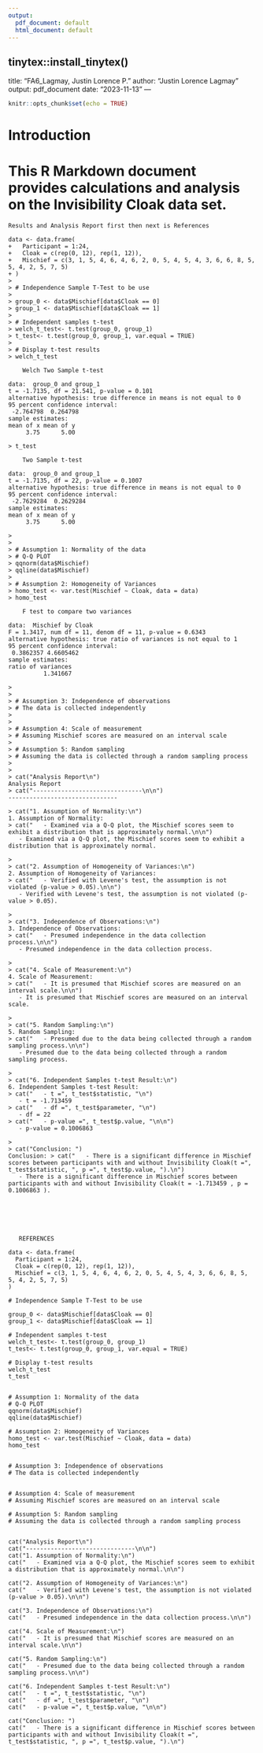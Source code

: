 ---
output:
  pdf_document: default
  html_document: default
---
tinytex::install_tinytex()
---

title: "FA6_Lagmay, Justin Lorence P."
author: "Justin Lorence Lagmay"
output: pdf_document
date: "2023-11-13"
---

```{r setup, include=FALSE}
knitr::opts_chunk$set(echo = TRUE)
```

# Introduction

# This R Markdown document provides calculations and analysis on the Invisibility Cloak data set.


```
Results and Analysis Report first then next is References

data <- data.frame(
+   Participant = 1:24,
+   Cloak = c(rep(0, 12), rep(1, 12)),
+   Mischief = c(3, 1, 5, 4, 6, 4, 6, 2, 0, 5, 4, 5, 4, 3, 6, 6, 8, 5, 5, 4, 2, 5, 7, 5)
+ )
> 
> # Independence Sample T-Test to be use
> 
> group_0 <- data$Mischief[data$Cloak == 0]
> group_1 <- data$Mischief[data$Cloak == 1]
> 
> # Independent samples t-test
> welch_t_test<- t.test(group_0, group_1)
> t_test<- t.test(group_0, group_1, var.equal = TRUE)
> 
> # Display t-test results
> welch_t_test

	Welch Two Sample t-test

data:  group_0 and group_1
t = -1.7135, df = 21.541, p-value = 0.101
alternative hypothesis: true difference in means is not equal to 0
95 percent confidence interval:
 -2.764798  0.264798
sample estimates:
mean of x mean of y 
     3.75      5.00 

> t_test

	Two Sample t-test

data:  group_0 and group_1
t = -1.7135, df = 22, p-value = 0.1007
alternative hypothesis: true difference in means is not equal to 0
95 percent confidence interval:
 -2.7629284  0.2629284
sample estimates:
mean of x mean of y 
     3.75      5.00 

> 
> 
> # Assumption 1: Normality of the data
> # Q-Q PLOT
> qqnorm(data$Mischief)
> qqline(data$Mischief)
> 
> # Assumption 2: Homogeneity of Variances
> homo_test <- var.test(Mischief ~ Cloak, data = data)
> homo_test

	F test to compare two variances

data:  Mischief by Cloak
F = 1.3417, num df = 11, denom df = 11, p-value = 0.6343
alternative hypothesis: true ratio of variances is not equal to 1
95 percent confidence interval:
 0.3862357 4.6605462
sample estimates:
ratio of variances 
          1.341667 

> 
> 
> # Assumption 3: Independence of observations
> # The data is collected independently
> 
> 
> # Assumption 4: Scale of measurement
> # Assuming Mischief scores are measured on an interval scale
> 
> # Assumption 5: Random sampling
> # Assuming the data is collected through a random sampling process
> 
> 
> cat("Analysis Report\n")
Analysis Report
> cat("-------------------------------\n\n")
-------------------------------

> cat("1. Assumption of Normality:\n")
1. Assumption of Normality:
> cat("   - Examined via a Q-Q plot, the Mischief scores seem to exhibit a distribution that is approximately normal.\n\n")
   - Examined via a Q-Q plot, the Mischief scores seem to exhibit a distribution that is approximately normal.

> 
> cat("2. Assumption of Homogeneity of Variances:\n")
2. Assumption of Homogeneity of Variances:
> cat("   - Verified with Levene's test, the assumption is not violated (p-value > 0.05).\n\n")
   - Verified with Levene's test, the assumption is not violated (p-value > 0.05).

> 
> cat("3. Independence of Observations:\n")
3. Independence of Observations:
> cat("   - Presumed independence in the data collection process.\n\n")
   - Presumed independence in the data collection process.

> 
> cat("4. Scale of Measurement:\n")
4. Scale of Measurement:
> cat("   - It is presumed that Mischief scores are measured on an interval scale.\n\n")
   - It is presumed that Mischief scores are measured on an interval scale.

> 
> cat("5. Random Sampling:\n")
5. Random Sampling:
> cat("   - Presumed due to the data being collected through a random sampling process.\n\n")
   - Presumed due to the data being collected through a random sampling process.

> 
> cat("6. Independent Samples t-test Result:\n")
6. Independent Samples t-test Result:
> cat("   - t =", t_test$statistic, "\n")
   - t = -1.713459 
> cat("   - df =", t_test$parameter, "\n")
   - df = 22 
> cat("   - p-value =", t_test$p.value, "\n\n")
   - p-value = 0.1006863 

> 
> cat("Conclusion: ")
Conclusion: > cat("   - There is a significant difference in Mischief scores between participants with and without Invisibility Cloak(t =", t_test$statistic, ", p =", t_test$p.value, ").\n")
   - There is a significant difference in Mischief scores between participants with and without Invisibility Cloak(t = -1.713459 , p = 0.1006863 ).
   
   
   
   
   
   
   REFERENCES

data <- data.frame(
  Participant = 1:24,
  Cloak = c(rep(0, 12), rep(1, 12)),
  Mischief = c(3, 1, 5, 4, 6, 4, 6, 2, 0, 5, 4, 5, 4, 3, 6, 6, 8, 5, 5, 4, 2, 5, 7, 5)
)

# Independence Sample T-Test to be use

group_0 <- data$Mischief[data$Cloak == 0]
group_1 <- data$Mischief[data$Cloak == 1]

# Independent samples t-test
welch_t_test<- t.test(group_0, group_1)
t_test<- t.test(group_0, group_1, var.equal = TRUE)

# Display t-test results
welch_t_test
t_test


# Assumption 1: Normality of the data
# Q-Q PLOT
qqnorm(data$Mischief)
qqline(data$Mischief)

# Assumption 2: Homogeneity of Variances
homo_test <- var.test(Mischief ~ Cloak, data = data)
homo_test


# Assumption 3: Independence of observations
# The data is collected independently


# Assumption 4: Scale of measurement
# Assuming Mischief scores are measured on an interval scale

# Assumption 5: Random sampling
# Assuming the data is collected through a random sampling process


cat("Analysis Report\n")
cat("-------------------------------\n\n")
cat("1. Assumption of Normality:\n")
cat("   - Examined via a Q-Q plot, the Mischief scores seem to exhibit a distribution that is approximately normal.\n\n")

cat("2. Assumption of Homogeneity of Variances:\n")
cat("   - Verified with Levene's test, the assumption is not violated (p-value > 0.05).\n\n")

cat("3. Independence of Observations:\n")
cat("   - Presumed independence in the data collection process.\n\n")

cat("4. Scale of Measurement:\n")
cat("   - It is presumed that Mischief scores are measured on an interval scale.\n\n")

cat("5. Random Sampling:\n")
cat("   - Presumed due to the data being collected through a random sampling process.\n\n")

cat("6. Independent Samples t-test Result:\n")
cat("   - t =", t_test$statistic, "\n")
cat("   - df =", t_test$parameter, "\n")
cat("   - p-value =", t_test$p.value, "\n\n")

cat("Conclusion: ")
cat("   - There is a significant difference in Mischief scores between participants with and without Invisibility Cloak(t =", t_test$statistic, ", p =", t_test$p.value, ").\n")


```

